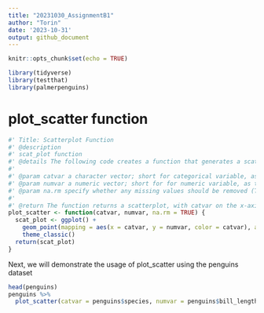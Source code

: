 ```yaml
---
title: "20231030_AssignmentB1"
author: "Torin"
date: '2023-10-31'
output: github_document
---
```


```r
knitr::opts_chunk$set(echo = TRUE)
```


```r
library(tidyverse)
library(testthat)
library(palmerpenguins)
```
# plot_scatter function
```r
#' Title: Scatterplot Function
#' @description
#' scat_plot function
#' @details The following code creates a function that generates a scatterplot from a categorical variable 'catvar' and a numeric variable 'numvar'. It throws an error if catvar is not of class 'character' or numvar is not of class 'numeric'.
#'
#' @param catvar a character vector; short for categorical variable, as this code is designed primarily for creating plots of from categorical and numeric data efficiently
#' @param numvar a numeric vector; short for for numeric variable, as this code will identify the relationship between a numeric and categorical variable from a dataset using a plot.
#' @param na.rm specify whether any missing values should be removed (TRUE; default) or not (FALSE) from catvar and numvar arguments
#'
#' @return The function returns a scatterplot, with catvar on the x-axis and numvar on the y-axis, with points additionally coloured by catvar.
plot_scatter <- function(catvar, numvar, na.rm = TRUE) {
  scat_plot <- ggplot() +
    geom_point(mapping = aes(x = catvar, y = numvar, color = catvar), alpha = 0.2) + 
    theme_classic()
  return(scat_plot)
}
```

Next, we will demonstrate the usage of plot_scatter using the penguins dataset
```r
head(penguins)
penguins %>%
  plot_scatter(catvar = penguins$species, numvar = penguins$bill_length_mm)

```

